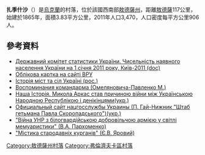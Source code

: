 {{No footnotes|time=2019-02-02T04:25:01+00:00}}
{{Bare URLs}}
{{烏克蘭城鎮
|城鎮名稱 =扎季什沙
|烏克蘭文名稱 =Затишшя
|其他語言名稱 =
|代表圖像 =Вокзал Затишье.JPG
|建立 =1865年
|城鎮地位 =1964年
|州分名稱 =敖德薩州
|區名稱 =[[弗倫濟夫卡區|弗倫濟夫卡區]]
|坐標緯度 =47
|坐標緯度分 =20
|坐標緯度秒 =07
|坐標經度 =29
|坐標經度分 =52
|坐標經度秒 =15
|海拔高度 = 
|面積 =3.83
|人口 =3556
|統計時間 =2017年1月1日
|郵政編碼 =66740
|電話區號 = 4860
|汽車牌號 =
|政府地址 =66740, Одеська область, Захарівський район, смт. Затишшя, вул. Суворова, 34
}}
'''扎季什沙'''（{{lang-uk|'''Затишшя'''}}）是[[烏克蘭|烏克蘭]]的村落，位於該國西南部[[敖德薩州|敖德薩州]]，距離[[敖德薩|敖德薩]]117公里，始建於1865年，面積3.83平方公里，2011年人口3,470，人口密度每平方公里906人。

==參考資料==
*[https://web.archive.org/web/20121010205321/http://stat6.stat.lviv.ua/PXWEB2007/ukr/publ/2011/chnas.zip Державний комітет статистики України. Чисельність наявного населення України на 1 січня 2011 року, Київ-2011 (doc)]
* [http://gska2.rada.gov.ua/pls/z7502/A005?rdat1=17.07.2008&rf7571=23350 Облікова картка на сайті ВРУ]{{dead link|date=2018年3月 |bot=InternetArchiveBot |fix-attempted=yes }}
* [https://web.archive.org/web/20110101160624/http://www.igsu.org.ua/Odesskaja.obl/Frunzovskij.rajon/Zatiszxe.html  Історія міст та сіл Україні (рос.)]
* [http://lib.rus.ec/b/264289/read   Воспоминания командарма (Омеляновича-Павленко М.)] {{Wayback|url=http://lib.rus.ec/b/264289/read |date=20160304084455 }}
* [http://www.chasipodii.net/article/7151/   Наша Історія. Микола Аркас став причиною війни між Українською Народною Республікою і денікінцями(укр.)] {{Wayback|url=http://www.chasipodii.net/article/7151/ |date=20150923202409 }}
* [https://web.archive.org/web/20140407070138/http://nads.gov.ua/control/uk/publish/article?art_id=146436&cat_id=37402   Официальный сайт нацгосслужбы Украины (П. Гай-Нижник "Штаб гетьмана Павла Скоропадського")(укр.)]
* [http://archive.nbuv.gov.ua/portal/Soc_Gum/Nvmdu/Ist/2012_3_32/parhomenko.pdf|Книга "Війна УНР з білогвардійською добровільчою армією у світлі мемуаристики" (В.А. Пархоменко)]{{dead link|date=2018年3月 |bot=InternetArchiveBot |fix-attempted=yes }}
* [http://www.e-reading.link/bookreader.php/1031979/Yarovoy_-_Mistika_drevnih_kurganov.html|Книга "Містика стародавніх курганів" (Є.В. Яровий)]

{{DEFAULTSORT:Затишшя}}
[[Category:敖德薩州村落|Category:敖德薩州村落]]
[[Category:弗倫濟夫卡區村落|Category:弗倫濟夫卡區村落]]


{{Odessa-geo-stub}}